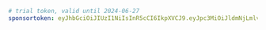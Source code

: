 ```yaml title="evcc.yaml"
# trial token, valid until 2024-06-27
sponsortoken: eyJhbGciOiJIUzI1NiIsInR5cCI6IkpXVCJ9.eyJpc3MiOiJldmNjLmlvIiwic3ViIjoidHJpYWwiLCJleHAiOjE3MTk1MTEyMDAsImlhdCI6MTcxNjkxOTIwMCwic3BlIjp0cnVlLCJzcmMiOiJtYSJ9.WAeeK8L-ZzaUUs92R6wm2pLboeCw6jyG0KjN-p6qIn8
```
